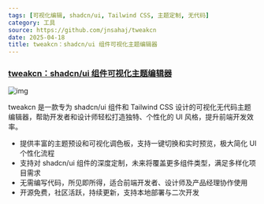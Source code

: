 ```yaml
---
tags: [可视化编辑, shadcn/ui, Tailwind CSS, 主题定制, 无代码]
category: 工具
source: https://github.com/jnsahaj/tweakcn
date: 2025-04-18
title: tweakcn：shadcn/ui 组件可视化主题编辑器
---
```


### [tweakcn：shadcn/ui 组件可视化主题编辑器](https://tweakcn.com)

![img](https://img.mengpeng.tech/i/2025/04/18/6801ebabaf062.webp)

tweakcn 是一款专为 shadcn/ui 组件和 Tailwind CSS 设计的可视化无代码主题编辑器，帮助开发者和设计师轻松打造独特、个性化的 UI 风格，提升前端开发效率。

- 提供丰富的主题预设和可视化调色板，支持一键切换和实时预览，极大简化 UI 个性化流程
- 支持对 shadcn/ui 组件的深度定制，未来将覆盖更多组件类型，满足多样化项目需求
- 无需编写代码，所见即所得，适合前端开发者、设计师及产品经理协作使用
- 开源免费，社区活跃，持续更新，支持本地部署与二次开发 
